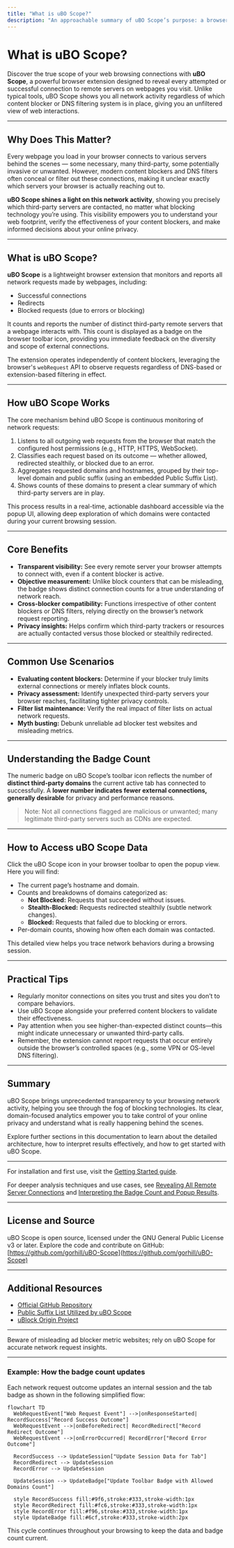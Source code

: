 ```yaml
---
title: "What is uBO Scope?"
description: "An approachable summary of uBO Scope’s purpose: a browser extension to reveal all attempted or successful remote server connections on a webpage. This section explains its core benefit—shedding light on which third-party servers are accessed, regardless of which content blocker or DNS is used."
---
```


# What is uBO Scope?

Discover the true scope of your web browsing connections with **uBO Scope**, a powerful browser extension designed to reveal every attempted or successful connection to remote servers on webpages you visit. Unlike typical tools, uBO Scope shows you all network activity regardless of which content blocker or DNS filtering system is in place, giving you an unfiltered view of web interactions.

---

## Why Does This Matter?

Every webpage you load in your browser connects to various servers behind the scenes — some necessary, many third-party, some potentially invasive or unwanted. However, modern content blockers and DNS filters often conceal or filter out these connections, making it unclear exactly which servers your browser is actually reaching out to.

**uBO Scope shines a light on this network activity**, showing you precisely which third-party servers are contacted, no matter what blocking technology you’re using. This visibility empowers you to understand your web footprint, verify the effectiveness of your content blockers, and make informed decisions about your online privacy.

---

## What is uBO Scope?

**uBO Scope** is a lightweight browser extension that monitors and reports all network requests made by webpages, including:

- Successful connections
- Redirects
- Blocked requests (due to errors or blocking)

It counts and reports the number of distinct third-party remote servers that a webpage interacts with. This count is displayed as a badge on the browser toolbar icon, providing you immediate feedback on the diversity and scope of external connections.

The extension operates independently of content blockers, leveraging the browser's `webRequest` API to observe requests regardless of DNS-based or extension-based filtering in effect.

---

## How uBO Scope Works

The core mechanism behind uBO Scope is continuous monitoring of network requests:

1. Listens to all outgoing web requests from the browser that match the configured host permissions (e.g., HTTP, HTTPS, WebSocket).
2. Classifies each request based on its outcome — whether allowed, redirected stealthily, or blocked due to an error.
3. Aggregates requested domains and hostnames, grouped by their top-level domain and public suffix (using an embedded Public Suffix List).
4. Shows counts of these domains to present a clear summary of which third-party servers are in play.

This process results in a real-time, actionable dashboard accessible via the popup UI, allowing deep exploration of which domains were contacted during your current browsing session.

---

## Core Benefits

- **Transparent visibility:** See every remote server your browser attempts to connect with, even if a content blocker is active.
- **Objective measurement:** Unlike block counters that can be misleading, the badge shows distinct connection counts for a true understanding of network reach.
- **Cross-blocker compatibility:** Functions irrespective of other content blockers or DNS filters, relying directly on the browser’s network request reporting.
- **Privacy insights:** Helps confirm which third-party trackers or resources are actually contacted versus those blocked or stealthily redirected.

---

## Common Use Scenarios

- **Evaluating content blockers:** Determine if your blocker truly limits external connections or merely inflates block counts.
- **Privacy assessment:** Identify unexpected third-party servers your browser reaches, facilitating tighter privacy controls.
- **Filter list maintenance:** Verify the real impact of filter lists on actual network requests.
- **Myth busting:** Debunk unreliable ad blocker test websites and misleading metrics.

---

## Understanding the Badge Count

The numeric badge on uBO Scope’s toolbar icon reflects the number of **distinct third-party domains** the current active tab has connected to successfully. A **lower number indicates fewer external connections, generally desirable** for privacy and performance reasons.

> Note: Not all connections flagged are malicious or unwanted; many legitimate third-party servers such as CDNs are expected.

---

## How to Access uBO Scope Data

Click the uBO Scope icon in your browser toolbar to open the popup view. Here you will find:

- The current page’s hostname and domain.
- Counts and breakdowns of domains categorized as:
  - **Not Blocked:** Requests that succeeded without issues.
  - **Stealth-Blocked:** Requests redirected stealthily (subtle network changes).
  - **Blocked:** Requests that failed due to blocking or errors.
- Per-domain counts, showing how often each domain was contacted.

This detailed view helps you trace network behaviors during a browsing session.

---

## Practical Tips

- Regularly monitor connections on sites you trust and sites you don’t to compare behaviors.
- Use uBO Scope alongside your preferred content blockers to validate their effectiveness.
- Pay attention when you see higher-than-expected distinct counts—this might indicate unnecessary or unwanted third-party calls.
- Remember, the extension cannot report requests that occur entirely outside the browser’s controlled spaces (e.g., some VPN or OS-level DNS filtering).

---

## Summary

uBO Scope brings unprecedented transparency to your browsing network activity, helping you see through the fog of blocking technologies. Its clear, domain-focused analytics empower you to take control of your online privacy and understand what is really happening behind the scenes.

Explore further sections in this documentation to learn about the detailed architecture, how to interpret results effectively, and how to get started with uBO Scope.

---

For installation and first use, visit the [Getting Started guide](/getting-started/introduction-setup/about-and-purpose).

For deeper analysis techniques and use cases, see [Revealing All Remote Server Connections](/guides/core-workflows/connection-analysis) and [Interpreting the Badge Count and Popup Results](/guides/core-workflows/interpreting-badge-and-results).

---

## License and Source

uBO Scope is open source, licensed under the GNU General Public License v3 or later. Explore the code and contribute on GitHub: [https://github.com/gorhill/uBO-Scope](https://github.com/gorhill/uBO-Scope)

---

## Additional Resources

- [Official GitHub Repository](https://github.com/gorhill/uBO-Scope)
- [Public Suffix List Utilized by uBO Scope](https://publicsuffix.org/)
- [uBlock Origin Project](https://github.com/gorhill/uBlock)


---

<Info>
Beware of misleading ad blocker metric websites; rely on uBO Scope for accurate network request insights.
</Info>


---

### Example: How the badge count updates

Each network request outcome updates an internal session and the tab badge as shown in the following simplified flow:

```mermaid
flowchart TD
  WebRequestEvent["Web Request Event"] -->|onResponseStarted| RecordSuccess["Record Success Outcome"]
  WebRequestEvent -->|onBeforeRedirect| RecordRedirect["Record Redirect Outcome"]
  WebRequestEvent -->|onErrorOccurred| RecordError["Record Error Outcome"]

  RecordSuccess --> UpdateSession["Update Session Data for Tab"]
  RecordRedirect --> UpdateSession
  RecordError --> UpdateSession

  UpdateSession --> UpdateBadge["Update Toolbar Badge with Allowed Domains Count"]

  style RecordSuccess fill:#9f6,stroke:#333,stroke-width:1px
  style RecordRedirect fill:#fc6,stroke:#333,stroke-width:1px
  style RecordError fill:#f96,stroke:#333,stroke-width:1px
  style UpdateBadge fill:#6cf,stroke:#333,stroke-width:2px
```

This cycle continues throughout your browsing to keep the data and badge count current.
